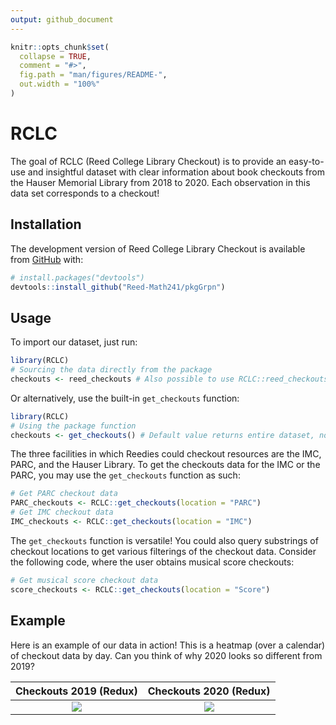 ```yaml
---
output: github_document
---
```


<!-- README.md is generated from README.Rmd. Please edit that file -->

<!-- You'll still need to render `README.Rmd` regularly, to keep `README.md` up-to-date. `devtools::build_readme()` is handy for this.  -->

```r
knitr::opts_chunk$set(
  collapse = TRUE,
  comment = "#>",
  fig.path = "man/figures/README-",
  out.width = "100%"
)
```

# RCLC

<!-- badges: start -->

<!-- badges: end -->

The goal of RCLC (Reed College Library Checkout) is to provide an easy-to-use and insightful dataset with clear information about book checkouts from the Hauser Memorial Library from 2018 to 2020. Each observation in this data set corresponds to a checkout!

## Installation

The development version of Reed College Library Checkout is available from
[GitHub](https://github.com/Reed-Math241/pkgGrpn) with:

```r
# install.packages("devtools")
devtools::install_github("Reed-Math241/pkgGrpn")
```

## Usage
To import our dataset, just run:
```r
library(RCLC)
# Sourcing the data directly from the package
checkouts <- reed_checkouts # Also possible to use RCLC::reed_checkouts
```

Or alternatively, use the built-in `get_checkouts` function:

```r
library(RCLC)
# Using the package function
checkouts <- get_checkouts() # Default value returns entire dataset, no argument needed
```

The three facilities in which Reedies could checkout resources are the IMC, PARC, and the Hauser Library. To get the checkouts data for the IMC or the PARC, you may use the `get_checkouts` function as such:

```r
# Get PARC checkout data
PARC_checkouts <- RCLC::get_checkouts(location = "PARC")
# Get IMC checkout data
IMC_checkouts <- RCLC::get_checkouts(location = "IMC")
```

The `get_checkouts` function is versatile! You could also query substrings of checkout locations to get various filterings of the checkout data. Consider the following code, where the user obtains musical score checkouts:

```r
# Get musical score checkout data
score_checkouts <- RCLC::get_checkouts(location = "Score")
```

## Example
Here is an example of our data in action! This is a heatmap (over a calendar) of checkout data by day. Can you think of why 2020 looks so different from 2019?

Checkouts 2019 (Redux)          |  Checkouts 2020 (Redux)
:------------------------------:|:-------------------------------:
![](Graphics/example_2019.png)  |  ![](Graphics/example_2020.png)

